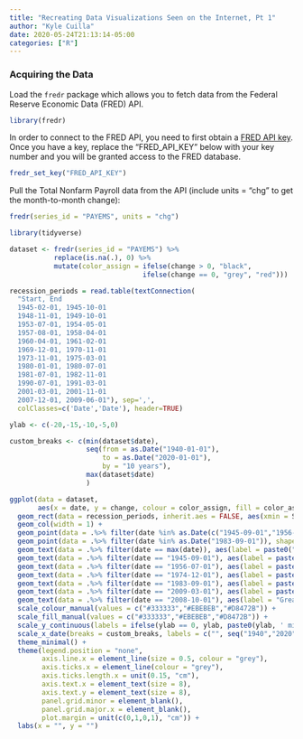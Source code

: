 ```yaml
---
title: "Recreating Data Visualizations Seen on the Internet, Pt 1"
author: "Kyle Cuilla"
date: 2020-05-24T21:13:14-05:00
categories: ["R"]
---
```


### Acquiring the Data

Load the `fredr` package which allows you to fetch data from the Federal Reserve Economic Data (FRED) API.

```r
library(fredr)
```

In order to connect to the FRED API, you need to first obtain a [FRED API key](https://research.stlouisfed.org/docs/api/api_key.html). Once you have a key, replace the "FRED_API_KEY" below with your key number and you will be granted access to the FRED database.

```r
fredr_set_key("FRED_API_KEY")
```

Pull the Total Nonfarm Payroll data from the API (include units = "chg" to get the month-to-month change):

```r
fredr(series_id = "PAYEMS", units = "chg")
```


```r
library(tidyverse)

dataset <- fredr(series_id = "PAYEMS") %>% 
           replace(is.na(.), 0) %>% 
           mutate(color_assign = ifelse(change > 0, "black", 
                                 ifelse(change == 0, "grey", "red")))
```


```r
recession_periods = read.table(textConnection(
  "Start, End
  1945-02-01, 1945-10-01
  1948-11-01, 1949-10-01
  1953-07-01, 1954-05-01
  1957-08-01, 1958-04-01
  1960-04-01, 1961-02-01
  1969-12-01, 1970-11-01
  1973-11-01, 1975-03-01
  1980-01-01, 1980-07-01
  1981-07-01, 1982-11-01
  1990-07-01, 1991-03-01
  2001-03-01, 2001-11-01
  2007-12-01, 2009-06-01"), sep=',',
  colClasses=c('Date','Date'), header=TRUE)
```



```r
ylab <- c(-20,-15,-10,-5,0)

custom_breaks <- c(min(dataset$date),
                   seq(from = as.Date("1940-01-01"), 
                       to = as.Date("2020-01-01"),
                       by = "10 years"),
                   max(dataset$date)
                   )
```



```r
ggplot(data = dataset, 
       aes(x = date, y = change, colour = color_assign, fill = color_assign)) +
  geom_rect(data = recession_periods, inherit.aes = FALSE, aes(xmin = Start, xmax = End, ymin = -Inf, ymax = +Inf), fill = '#EBEBEB') +
  geom_col(width = 1) +
  geom_point(data = .%>% filter(date %in% as.Date(c("1945-09-01","1956-07-01","1974-12-01","2009-03-01","2020-04-01"))), shape = 21, colour = "white", fill = "#D8472B", size = 2) +
  geom_point(data = .%>% filter(date %in% as.Date("1983-09-01")), shape = 21, colour = "white", fill = "#333333", size = 2) +
  geom_text(data = .%>% filter(date == max(date)), aes(label = paste0("April 2020\n ", round(change,1),"M"), fontface = 2), vjust = -0.01, hjust = -0.15,  size = 3.2, color = "#D8472B", family = "Arial") +
  geom_text(data = .%>% filter(date == "1945-09-01"), aes(label = paste0("Sept. 1945\n", round(change,1),"M")), vjust = 1.2, hjust = 0.05, size = 3, color = "#363636", family = "Arial") +
  geom_text(data = .%>% filter(date == "1956-07-01"), aes(label = paste0("July 1956\n", round(change*1000,1),"K")), vjust = 1.2, hjust = -0.1, size = 3, color = "#363636", family = "Arial") +
  geom_text(data = .%>% filter(date == "1974-12-01"), aes(label = paste0("Dec. 1974\n", round(change*1000,1),"K")), vjust = 1.2, hjust = -0.05, size = 3, color = "#363636", family = "Arial") +
  geom_text(data = .%>% filter(date == "1983-09-01"), aes(label = paste0("Sept. 1983\n+", round(change,1),"M")), vjust = -0.15, hjust = 0.1, size = 3, color = "#363636", family = "Arial") +
  geom_text(data = .%>% filter(date == "2009-03-01"), aes(label = paste0("March 2009\n", round(change*1000,1),"K")), vjust = 1.2, hjust = -0.05, size = 3, color = "#363636", family = "Arial") +
  geom_text(data = .%>% filter(date == "2008-10-01"), aes(label = "Great\nRecession", fontface = 3), vjust = -1.5, size = 3.2, color = "#363636", family = "Arial") +
  scale_colour_manual(values = c("#333333","#EBEBEB","#D8472B")) +
  scale_fill_manual(values = c("#333333","#EBEBEB","#D8472B")) +
  scale_y_continuous(labels = ifelse(ylab == 0, ylab, paste0(ylab, ' million'))) +
  scale_x_date(breaks = custom_breaks, labels = c("", seq("1940","2020", by=10), ""), expand = c(0,0,0.08,0)) +
  theme_minimal() +
  theme(legend.position = "none",
        axis.line.x = element_line(size = 0.5, colour = "grey"),
        axis.ticks.x = element_line(colour = "grey"),
        axis.ticks.length.x = unit(0.15, "cm"),
        axis.text.x = element_text(size = 8),
        axis.text.y = element_text(size = 8),
        panel.grid.minor = element_blank(),
        panel.grid.major.x = element_blank(),
        plot.margin = unit(c(0,1,0,1), "cm")) +
  labs(x = "", y = "")
```

